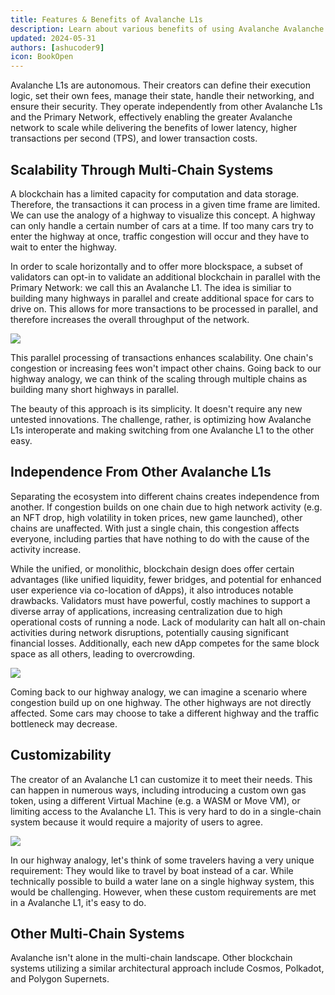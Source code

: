 ```yaml
---
title: Features & Benefits of Avalanche L1s
description: Learn about various benefits of using Avalanche Avalanche L1s,
updated: 2024-05-31
authors: [ashucoder9]
icon: BookOpen
---
```


Avalanche L1s are autonomous. Their creators can define their execution logic, set their own fees, manage their state, handle their networking, and ensure their security. They operate independently from other Avalanche L1s and the Primary Network, effectively enabling the greater Avalanche network to scale while delivering the benefits of lower latency, higher transactions per second (TPS), and lower transaction costs.

## Scalability Through Multi-Chain Systems


A blockchain has a limited capacity for computation and data storage. Therefore, the transactions it can process in a given time frame are limited. We can use the analogy of a highway to visualize this concept. A highway can only handle a certain number of cars at a time. If too many cars try to enter the highway at once, traffic congestion will occur and they have to wait to enter the highway.

In order to scale horizontally and to offer more blockspace, a subset of validators can opt-in to validate an additional blockchain in parallel with the Primary Network: we call this an Avalanche L1. The idea is similiar to building many highways in parallel and create additional space for cars to drive on. This allows for more transactions to be processed in parallel, and therefore increases the overall throughput of the network.

![](/course-images/avalanche-fundamentals/11.png)

This parallel processing of transactions enhances scalability. One chain's congestion or increasing fees won't impact other chains. Going back to our highway analogy, we can think of the scaling through multiple chains as building many short highways in parallel.

The beauty of this approach is its simplicity. It doesn't require any new untested innovations. The challenge, rather, is optimizing how Avalanche L1s interoperate and making switching from one Avalanche L1 to the other easy.

## Independence From Other Avalanche L1s

Separating the ecosystem into different chains creates independence from another. If congestion builds on one chain due to high network activity (e.g. an NFT drop, high volatility in token prices, new game launched), other chains are unaffected. With just a single chain, this congestion affects everyone, including parties that have nothing to do with the cause of the activity increase. 

While the unified, or monolithic, blockchain design does offer certain advantages (like unified liquidity, fewer bridges, and potential for enhanced user experience via co-location of dApps), it also introduces notable drawbacks. Validators must have powerful, costly machines to support a diverse array of applications, increasing centralization due to high operational costs of running a node. Lack of modularity can halt all on-chain activities during network disruptions, potentially causing significant financial losses. Additionally, each new dApp competes for the same block space as all others, leading to overcrowding.

![](/course-images/avalanche-fundamentals/12.png)

Coming back to our highway analogy, we can imagine a scenario where congestion build up on one highway. The other highways are not directly affected. Some cars may choose to take a different highway and the traffic bottleneck may decrease.

## Customizability

The creator of an Avalanche L1 can customize it to meet their needs. This can happen in numerous ways, including introducing a custom own gas token, using a different Virtual Machine (e.g. a WASM or Move VM), or limiting access to the Avalanche L1. This is very hard to do in a single-chain system because it would require a majority of users to agree.

![](/course-images/avalanche-fundamentals/13.png)

In our highway analogy, let's think of some travelers having a very unique requirement: They would like to travel by boat instead of a car. While technically possible to build a water lane on a single highway system, this would be challenging. However, when these custom requirements are met in a Avalanche L1, it's easy to do.

## Other Multi-Chain Systems

Avalanche isn't alone in the multi-chain landscape. Other blockchain systems utilizing a similar architectural approach include Cosmos, Polkadot, and Polygon Supernets. 